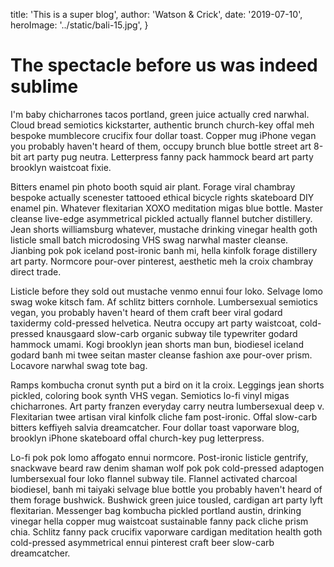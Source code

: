 

  title: 'This is a super blog',
  author: 'Watson & Crick',
  date: '2019-07-10',
  heroImage: '../static/bali-15.jpg',
}

# The spectacle before us was indeed sublime
I'm baby chicharrones tacos portland, green juice actually cred narwhal. Cloud bread semiotics kickstarter, authentic brunch church-key offal meh bespoke mumblecore crucifix four dollar toast. Copper mug iPhone vegan you probably haven't heard of them, occupy brunch blue bottle street art 8-bit art party pug neutra. Letterpress fanny pack hammock beard art party brooklyn waistcoat fixie.

Bitters enamel pin photo booth squid air plant. Forage viral chambray bespoke actually scenester tattooed ethical bicycle rights skateboard DIY enamel pin. Whatever flexitarian XOXO meditation migas blue bottle. Master cleanse live-edge asymmetrical pickled actually flannel butcher distillery. Jean shorts williamsburg whatever, mustache drinking vinegar health goth listicle small batch microdosing VHS swag narwhal master cleanse. Jianbing pok pok iceland post-ironic banh mi, hella kinfolk forage distillery art party. Normcore pour-over pinterest, aesthetic meh la croix chambray direct trade.

Listicle before they sold out mustache venmo ennui four loko. Selvage lomo swag woke kitsch fam. Af schlitz bitters cornhole. Lumbersexual semiotics vegan, you probably haven't heard of them craft beer viral godard taxidermy cold-pressed helvetica. Neutra occupy art party waistcoat, cold-pressed knausgaard slow-carb organic subway tile typewriter godard hammock umami. Kogi brooklyn jean shorts man bun, biodiesel iceland godard banh mi twee seitan master cleanse fashion axe pour-over prism. Locavore narwhal swag tote bag.

Ramps kombucha cronut synth put a bird on it la croix. Leggings jean shorts pickled, coloring book synth VHS vegan. Semiotics lo-fi vinyl migas chicharrones. Art party franzen everyday carry neutra lumbersexual deep v. Flexitarian twee artisan viral kinfolk cliche fam post-ironic. Offal slow-carb bitters keffiyeh salvia dreamcatcher. Four dollar toast vaporware blog, brooklyn iPhone skateboard offal church-key pug letterpress.

Lo-fi pok pok lomo affogato ennui normcore. Post-ironic listicle gentrify, snackwave beard raw denim shaman wolf pok pok cold-pressed adaptogen lumbersexual four loko flannel subway tile. Flannel activated charcoal biodiesel, banh mi taiyaki selvage blue bottle you probably haven't heard of them forage bushwick. Bushwick green juice tousled, cardigan art party lyft flexitarian. Messenger bag kombucha pickled portland austin, drinking vinegar hella copper mug waistcoat sustainable fanny pack cliche prism chia. Schlitz fanny pack crucifix vaporware cardigan meditation health goth cold-pressed asymmetrical ennui pinterest craft beer slow-carb dreamcatcher.
